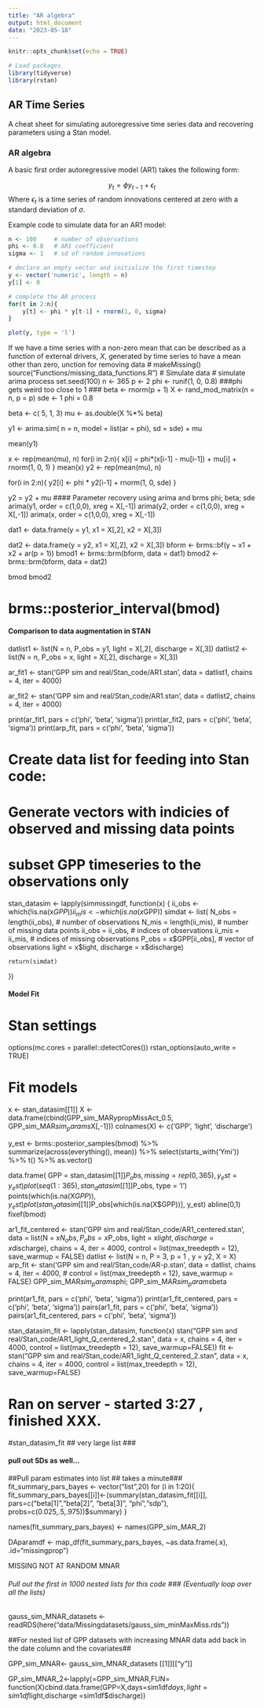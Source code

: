 ```yaml
---
title: "AR algebra"
output: html_document
date: "2023-05-18"
---
```


```r
knitr::opts_chunk$set(echo = TRUE)

# Load packages
library(tidyverse)
library(rstan)
```

## AR Time Series

A cheat sheet for simulating autoregressive time series data and recovering parameters using a Stan model.

### AR algebra

A basic first order autoregressive model (AR1) takes the following form:

$$ y_t = \phi y_{t-1} + \epsilon_t $$
Where $\epsilon_t$ is a time series of random innovations centered at zero with a standard deviation of $\sigma$.

Example code to simulate data for an AR1 model:

```r

n <- 100     # number of observations 
phi <- 0.8   # AR1 coefficient
sigma <- 1   # sd of random innovations

# declare an empty vector and initialize the first timestep
y <- vector('numeric', length = n)
y[1] <- 0

# complete the AR process
for(t in 2:n){
    y[t] <- phi * y[t-1] + rnorm(1, 0, sigma)
}

plot(y, type = 'l') 

```

If we have a time series with a non-zero mean that can be described as a function of external drivers, $X$, generated by time series to have a mean other than zero, unction for removing data # makeMissing() source("Functions/missing_data_functions.R")   # Simulate data # simulate arima process set.seed(100) n <- 365 p <- 2 phi <- runif(1, 0, 0.8) ###phi gets weird too close to 1 ### beta <- rnorm(p + 1) X <- rand_mod_matrix(n = n, p = p) sde <- 1 phi = 0.8


beta <- c( 5, 1, 3)
mu <- as.double(X %*% beta)


y1 <- arima.sim(
   n = n,
   model = list(ar = phi),
   sd = sde) + mu

mean(y1)

x <- rep(mean(mu), n)
for(i in 2:n){
  x[i] = phi*(x[i-1] - mu[i-1]) + mu[i] + rnorm(1, 0, 1)
}
mean(x)
y2 <- rep(mean(mu), n)

for(i in 2:n){
    y2[i] <- phi * y2[i-1] +  rnorm(1, 0, sde)
}

y2 = y2 + mu
#### Parameter recovery using arima and brms
phi; beta; sde
arima(y1, order = c(1,0,0), xreg = X[,-1])
arima(y2, order = c(1,0,0), xreg = X[,-1])
arima(x, order = c(1,0,0), xreg = X[,-1])

dat1 <- data.frame(y = y1, 
                   x1 = X[,2],
                   x2 = X[,3])

dat2 <- data.frame(y = y2, 
                   x1 = X[,2],
                   x2 = X[,3])
bform <- brms::bf(y ~ x1 + x2 + ar(p = 1))
bmod1 <- brms::brm(bform, data = dat1)
bmod2 <- brms::brm(bform, data = dat2)

bmod
bmod2

# brms::posterior_interval(bmod)

#### Comparison to data augmentation in STAN ###

datlist1 <- list(N = n,
                P_obs = y1, 
                light = X[,2],
                discharge = X[,3])
datlist2 <- list(N = n,
                P_obs = x, 
                light = X[,2],
                discharge = X[,3])

ar_fit1 <- stan('GPP sim and real/Stan_code/AR1.stan',
                data = datlist1,
                chains = 4,
                iter = 4000)

ar_fit2 <- stan('GPP sim and real/Stan_code/AR1.stan',
                data = datlist2,
                chains = 4,
                iter = 4000)

print(ar_fit1, pars = c('phi', 'beta', 'sigma'))
print(ar_fit2, pars = c('phi', 'beta', 'sigma'))
print(arp_fit, pars = c('phi', 'beta', 'sigma'))

###################################################################
# Create data list for feeding into Stan code:
# Generate vectors with indicies of observed and missing data points ##
# subset GPP timeseries to the observations only ##
stan_datasim <- lapply(simmissingdf, function(x) {
    ii_obs <- which(!is.na(x$GPP))
    ii_mis <- which(is.na(x$GPP))
    simdat <- list(
      N_obs = length(ii_obs),   # number of observations
      N_mis = length(ii_mis),   # number of missing data points
      ii_obs = ii_obs,          # indices of observations
      ii_mis = ii_mis,          # indices of missing observations
      P_obs = x$GPP[ii_obs],    # vector of observations
      light = x$light, discharge = x$discharge)
      
    return(simdat)
  })

#### Model Fit ####

# Stan settings
options(mc.cores = parallel::detectCores())
rstan_options(auto_write = TRUE)

# Fit models
x <- stan_datasim[[1]]
X <- data.frame(cbind(GPP_sim_MAR$y$propMissAct_0.5, GPP_sim_MAR$sim_params$X[,-1]))
colnames(X) <- c('GPP', 'light', 'discharge')


y_est <- brms::posterior_samples(bmod) %>%
  summarize(across(everything(), mean)) %>%
  select(starts_with('Ymi')) %>%
  t() %>% as.vector()

data.frame( GPP = stan_datasim[[1]]$P_obs, 
            missing = rep(0, 365),
            y_est = y_est)
plot(seq(1:365), stan_datasim[[1]]$P_obs, type = 'l')
points(which(is.na(X$GPP)), y_est)
plot(stan_datasim[[1]]$P_obs[which(is.na(X$GPP))], y_est)
abline(0,1)
fixef(bmod)

ar1_fit_centered <- stan('GPP sim and real/Stan_code/AR1_centered.stan',
                         data = list(N = x$N_obs, P_obs = x$P_obs,
                                     light = x$light, discharge = x$discharge),
                         chains = 4,
                         iter = 4000, 
                         control = list(max_treedepth = 12),
                         save_warmup = FALSE)
datlist <- list(N = n,
                P = 3, p = 1 ,
                y = y2,
                X = X)
arp_fit <- stan('GPP sim and real/Stan_code/AR-p.stan',
                data = datlist,
                chains = 4,
                iter = 4000,
                # control = list(max_treedepth = 12),
                save_warmup = FALSE)
GPP_sim_MAR$sim_params$phi; GPP_sim_MAR$sim_params$beta

print(ar1_fit, pars = c('phi', 'beta', 'sigma'))
print(ar1_fit_centered, pars = c('phi', 'beta', 'sigma'))
pairs(ar1_fit, pars = c('phi', 'beta', 'sigma'))
pairs(ar1_fit_centered, pars = c('phi', 'beta', 'sigma'))

stan_datasim_fit <- lapply(stan_datasim,
                           function(x) stan("GPP sim and real/Stan_code/AR1_light_Q_centered_2.stan",
                                            data = x,
                                            chains = 4, 
                                            iter = 4000,
                                            control = list(max_treedepth = 12), 
                                            save_warmup=FALSE))
                           fit <- stan("GPP sim and real/Stan_code/AR1_light_Q_centered_2.stan",
                                            data = x,
                                            chains = 4, 
                                            iter = 4000,
                                            control = list(max_treedepth = 12), 
                                            save_warmup=FALSE)

# Ran on server - started 3:27 , finished XXX.

#stan_datasim_fit ## very large list ###


#### pull out SDs as well...###

##Pull param estimates into list ## takes a minute###
fit_summary_pars_bayes <- vector("list",20)
for (i in 1:20){
  fit_summary_pars_bayes[[i]]<-(summary(stan_datasim_fit[[i]], pars=c("beta[1]","beta[2]", "beta[3]", "phi","sdp"), probs=c(0.025,.5,.975))$summary)
}

names(fit_summary_pars_bayes) <- names(GPP_sim_MAR_2)


DAparamdf <- map_df(fit_summary_pars_bayes, ~as.data.frame(.x), .id="missingprop")



############ MISSING NOT AT RANDOM MNAR ##############################

###### Pull out the first in 1000 nested lists for this code ### (Eventually loop over all the lists)

gauss_sim_MNAR_datasets <- readRDS(here("data/Missingdatasets/gauss_sim_minMaxMiss.rds"))

##For nested list of GPP datasets with increasing MNAR data add back in the date column and the covariates## 

GPP_sim_MNAR<- gauss_sim_MNAR_datasets [[1]][["y"]]

GP_sim_MNAR_2<-lapply(=GPP_sim_MNAR,FUN= function(X)cbind.data.frame(GPP=X,days=sim1df$days, light=sim1df$light,discharge =sim1df$discharge))


